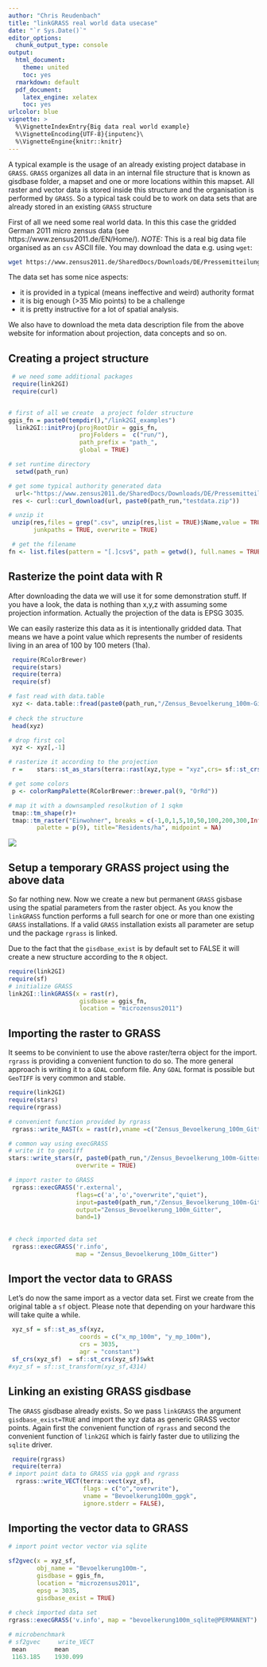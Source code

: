 ```yaml
---
author: "Chris Reudenbach"
title: "linkGRASS real world data usecase"
date: "`r Sys.Date()`"
editor_options:
  chunk_output_type: console
output:
  html_document: 
    theme: united
    toc: yes
  rmarkdown: default
  pdf_document:
    latex_engine: xelatex
    toc: yes
urlcolor: blue
vignette: >
  %\VignetteIndexEntry{Big data real world example}
  %\VignetteEncoding{UTF-8}{inputenc}\
  %\VignetteEngine{knitr::knitr}
---
```



A typical example is the usage of an already existing project database in `GRASS`. `GRASS` organizes all data in an internal file structure that is known as gisdbase folder, a mapset and one or more locations within this mapset. All raster and vector data is stored inside this structure and the organisation is performed by `GRASS`. So a typical task could be to work on data sets that are already stored in an existing `GRASS` structure

First of all we need some real world data. In this this case the gridded German 2011 micro zensus data (see https://www.zensus2011.de/EN/Home/). *NOTE:* This is a real big data file organised as an `csv` ASCII file. You may download the data e.g. using `wget`:

```sh
wget https://www.zensus2011.de/SharedDocs/Downloads/DE/Pressemitteilung/DemografischeGrunddaten/csv_Bevoelkerung_100m_Gitter.zip?__blob=publicationFile&v=3

```
The data set has some nice aspects:

  - it is provided in a typical (means ineffective and weird) authority format
  - it is big enough (>35 Mio points) to be a challenge
  - it is pretty instructive for a lot of spatial analysis. 

We also have to download the meta data description file from the above website for information about projection, data concepts and so on.

## Creating a project structure

```r
 # we need some additional packages
 require(link2GI)
 require(curl)


# first of all we create  a project folder structure 
ggis_fn = paste0(tempdir(),"/link2GI_examples")
  link2GI::initProj(projRootDir = ggis_fn, 
                    projFolders =  c("run/"),
                    path_prefix = "path_",
                    global = TRUE)

# set runtime directory
  setwd(path_run)

# get some typical authority generated data 
  url<-"https://www.zensus2011.de/SharedDocs/Downloads/DE/Pressemitteilung/DemografischeGrunddaten/csv_Bevoelkerung_100m_Gitter.zip;jsessionid=294313DDBB57914D6636DE373897A3F2.2_cid389?__blob=publicationFile&v=3"
 res <- curl::curl_download(url, paste0(path_run,"testdata.zip"))

# unzip it
 unzip(res,files = grep(".csv", unzip(res,list = TRUE)$Name,value = TRUE),
       junkpaths = TRUE, overwrite = TRUE)

 # get the filename 
fn <- list.files(pattern = "[.]csv$", path = getwd(), full.names = TRUE)

```


## Rasterize the point data with R

After downloading the data we will use it for some demonstration stuff. If you have a look, the data is nothing than x,y,z with assuming some projection information. Actually the projection of the data is EPSG 3035. 

We can easily rasterize this data as it is intentionally gridded data. That means we have a point value which represents the number of residents living in an area of 100 by 100 meters (1ha).


```r
 require(RColorBrewer)
 require(stars)
 require(terra)
 require(sf)

# fast read with data.table 
 xyz <- data.table::fread(paste0(path_run,"/Zensus_Bevoelkerung_100m-Gitter.csv"))
 
# check the structure
 head(xyz)

# drop first col
 xyz <- xyz[,-1]

# rasterize it according to the projection 
 r =	stars::st_as_stars(terra::rast(xyz,type = "xyz",crs= sf::st_crs(3035)$wkt))

# get some colors
 p <- colorRampPalette(RColorBrewer::brewer.pal(9, "OrRd"))

# map it with a downsampled resolkution of 1 sqkm
 tmap::tm_shape(r)+
 tmap::tm_raster("Einwohner", breaks = c(-1,0,1,5,10,50,100,200,300,Inf),  
		palette = p(9), title="Residents/ha", midpoint = NA) 

```

![](https://raw.githubusercontent.com/r-spatial/link2GI/master/figures/residents.png)


## Setup a temporary GRASS project using the above data

So far nothing new. Now we create a new but permanent `GRASS` gisbase using the spatial parameters from the raster object. As you know the `linkGRASS` function performs a full search for one or more than one existing  `GRASS` installations. If a valid `GRASS` installation exists all parameter are setup und the package `rgrass`  is linked.

Due to the fact that the `gisdbase_exist` is by default set to FALSE it will create a new structure according to the `R` object. 


```r
require(link2GI)
require(sf)
# initialize GRASS 
link2GI::linkGRASS(x = rast(r), 
                    gisdbase = ggis_fn,
                    location = "microzensus2011")   
```


## Importing the raster to GRASS
It seems to be convinient to use the above raster/terra object for the import. `rgrass` is providing a convenient function to do so. The more general approach is writing it to a `GDAL` conform file. Any `GDAL` format is possible but `GeoTIFF` is very common and stable.


```r
require(link2GI)
require(stars)
require(rgrass)

# convenient function provided by rgrass 
 rgrass::write_RAST(x = rast(r),vname =c("Zensus_Bevoelkerung_100m_Gitter"), flags=c("o", "overwrite"))

# common way using execGRASS  
# write it to geotiff
stars::write_stars(r, paste0(path_run,"/Zensus_Bevoelkerung_100m-Gitter.tif"), 
                   overwrite = TRUE)

# import raster to GRASS
 rgrass::execGRASS('r.external',
                   flags=c('a','o',"overwrite","quiet"),
                   input=paste0(path_run,"/Zensus_Bevoelkerung_100m-Gitter.tif"),
                   output="Zensus_Bevoelkerung_100m_Gitter",
                   band=1)
 
  
# check imported data set
 rgrass::execGRASS('r.info',
                   map = "Zensus_Bevoelkerung_100m_Gitter") 

```

## Import the vector data to GRASS

Let's do now the same import as a vector data set. First we create from the original table a `sf` object. Please note that depending on your hardware this will take quite a while.


```r

 xyz_sf = sf::st_as_sf(xyz,
                    coords = c("x_mp_100m", "y_mp_100m"),
                    crs = 3035,
                    agr = "constant")
 sf_crs(xyz_sf)  = sf::st_crs(xyz_sf)$wkt
#xyz_sf = sf::st_transform(xyz_sf,4314)

```

## Linking an existing GRASS gisdbase

The `GRASS` gisdbase already exists. So we pass `linkGRASS` the argument `gisdbase_exist=TRUE` and import the xyz data as generic GRASS vector points. Again first the convenient function of `rgrass` and second the convenient function of `link2GI` which is fairly faster due to utilizing the `sqlite` driver. 


```r
 require(rgrass)
 require(terra)
# import point data to GRASS via gpgk and rgrass
  rgrass::write_VECT(terra::vect(xyz_sf),
                     flags = c("o","overwrite"),
                     vname = "Bevoelkerung100m_gpgk",
                     ignore.stderr = FALSE), 
```


## Importing the vector data to GRASS

```r

# import point vector vector via sqlite 

sf2gvec(x = xyz_sf,
        obj_name = "Bevoelkerung100m-",
        gisdbase = ggis_fn,
        location = "microzensus2011",
        epsg = 3035,
        gisdbase_exist = TRUE)
  
# check imported data set
rgrass::execGRASS('v.info', map = "bevoelkerung100m_sqlite@PERMANENT")   
```

```r
# microbenchmark  
# sf2gvec     write_VECT
 mean        mean   
 1163.185    1930.099
```

